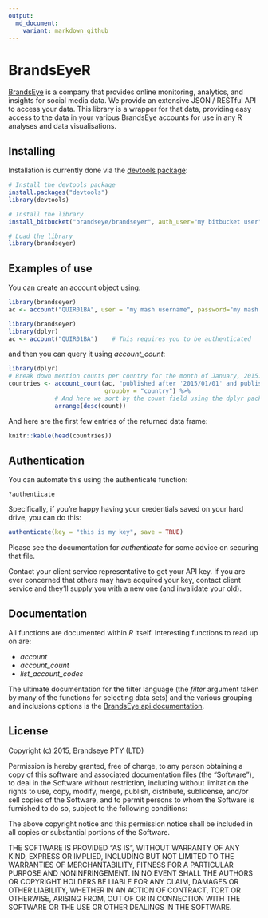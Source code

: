 ```yaml
---
output:
  md_document:
    variant: markdown_github
---
```


# BrandsEyeR

[BrandsEye][brandseye] is a company that provides online monitoring, analytics,
and insights for social media data. We provide an extensive JSON / RESTful API
to access your data. This library is a wrapper for that data, providing 
easy access to the data in your various BrandsEye accounts for use in 
any R analyses and data visualisations. 

## Installing

Installation is currently done via the [devtools package][devtools]:

```r
# Install the devtools package
install.packages("devtools")
library(devtools)

# Install the library
install_bitbucket("brandseye/brandseyer", auth_user="my bitbucket user", password="my bitbucket password")

# Load the library
library(brandseyer)
```

## Examples of use

You can create an account object using:

```r
library(brandseyer)
ac <- account("QUIR01BA", user = "my mash username", password="my mash password")    
```    

```r
library(brandseyer)
library(dplyr)
ac <- account("QUIR01BA")    # This requires you to be authenticated
```

and then you can query it using *account_count*:

```r
library(dplyr)
# Break down mention counts per country for the month of January, 2015.
countries <- account_count(ac, "published after '2015/01/01' and published before '2015/02/01'",
                           groupby = "country") %>%
             # And here we sort by the count field using the dplyr package
             arrange(desc(count))
```

And here are the first few entries of the returned data frame:

```r
knitr::kable(head(countries))
```
    
    
## Authentication

You can automate this using the authenticate function:

    ?authenticate
    
Specifically, if you're happy having your credentials saved on your hard drive, 
you can do this:

```r
authenticate(key = "this is my key", save = TRUE)
```
    
Please see the documentation for *authenticate* for some advice on securing that file.

Contact your client service representative to get your API key. If you are ever 
concerned that others may have acquired your key, contact client service and they'll
supply you with a new one (and invalidate your old).
    
## Documentation

All functions are documented within *R* itself. Interesting functions to read
up on are: 

* *account*
* *account_count*
* *list_account_codes*
    
The ultimate documentation for the filter language (the *filter* argument 
taken by many of the functions for selecting data sets) and the various
grouping and inclusions options is the [BrandsEye api documentation][api-docs]. 

## License

Copyright (c) 2015, Brandseye PTY (LTD) 

Permission is hereby granted, free of charge, to any person obtaining
a copy of this software and associated documentation files (the
"Software"), to deal in the Software without restriction, including
without limitation the rights to use, copy, modify, merge, publish,
distribute, sublicense, and/or sell copies of the Software, and to
permit persons to whom the Software is furnished to do so, subject to
the following conditions:

The above copyright notice and this permission notice shall be
included in all copies or substantial portions of the Software.

THE SOFTWARE IS PROVIDED "AS IS", WITHOUT WARRANTY OF ANY KIND,
EXPRESS OR IMPLIED, INCLUDING BUT NOT LIMITED TO THE WARRANTIES OF
MERCHANTABILITY, FITNESS FOR A PARTICULAR PURPOSE AND
NONINFRINGEMENT. IN NO EVENT SHALL THE AUTHORS OR COPYRIGHT HOLDERS BE
LIABLE FOR ANY CLAIM, DAMAGES OR OTHER LIABILITY, WHETHER IN AN ACTION
OF CONTRACT, TORT OR OTHERWISE, ARISING FROM, OUT OF OR IN CONNECTION
WITH THE SOFTWARE OR THE USE OR OTHER DEALINGS IN THE SOFTWARE.


[brandseye]: http://www.brandseye.com
[api-docs]: https://api.brandseye.com/docs
[devtools]: http://www.rstudio.com/products/rpackages/devtools/